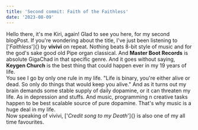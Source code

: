 ```yaml
---
title: 'Second commit: Faith of the Faithless'
date: '2023-08-09'
---
```


Hello there, it's me Kiri, again! Glad to see you here, for my second blogPost. If you're wondering about the title, I've just been listening to ['_Faithless_']{} by **vivivi** on repeat. Nothing beats 8-bit style of music and for the god's sake good old Pipe organ classical. And **Master Boot Records** is absolute GigaChad in that specific genre. And it goes without saying, **Keygen Church** is the best thing that could happen ever in my 19 years of life.  
 You see I go by only one rule in my life. "Life is binary, you're either alive or dead. So only do things that would keep you alive." And as it turns out my brain demands some stable supply of daily dopamine, or it can threaten my life. As in depression and stuffs. And music, programming n creative tasks happen to be best scalable source of pure dopamine. That's why music is a huge deal in my life.  
 Now speaking of vivivi, ['_Credit song to my Death_']{}
 is also one of my all time favourites.  
 
